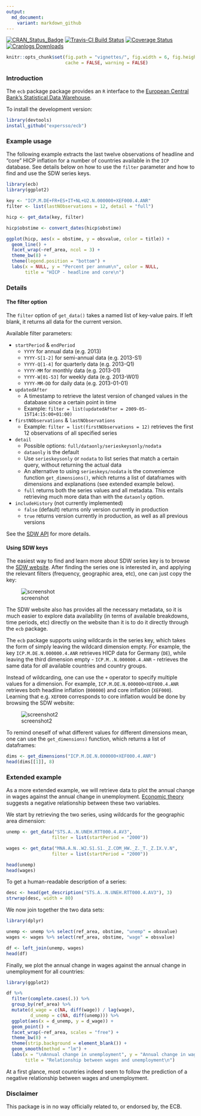 ```yaml
---
output:
  md_document:
    variant: markdown_github
---
```


[![CRAN_Status_Badge](http://www.r-pkg.org/badges/version/ecb)](http://cran.r-project.org/package=ecb)
[![Travis-CI Build Status](https://travis-ci.org/expersso/ecb.svg?branch=master)](https://travis-ci.org/expersso/ecb)
[![Coverage Status](https://img.shields.io/codecov/c/github/expersso/ecb/master.svg)](https://codecov.io/github/expersso/ecb?branch=master)
[![Cranlogs Downloads](http://cranlogs.r-pkg.org/badges/grand-total/ecb)](http://cran.r-project.org/package=ecb)

```r
knitr::opts_chunk$set(fig.path = "vignettes/", fig.width = 6, fig.height = 5, 
                      cache = FALSE, warning = FALSE)
```

### Introduction

The `ecb` package package provides an `R` interface to the [European Central Bank's Statistical Data Warehouse](https://sdw.ecb.europa.eu/).

To install the development version:
```r
library(devtools)
install_github("expersso/ecb")
```

### Example usage

The following example extracts the last twelve observations of headline and 
"core" HICP inflation for a number of countries available in the `ICP` database.
See details below on how to use the `filter` parameter and how to find and use
the SDW series keys.

```r
library(ecb)
library(ggplot2)

key <- "ICP.M.DE+FR+ES+IT+NL+U2.N.000000+XEF000.4.ANR"
filter <- list(lastNObservations = 12, detail = "full")

hicp <- get_data(key, filter)

hicp$obstime <- convert_dates(hicp$obstime)

ggplot(hicp, aes(x = obstime, y = obsvalue, color = title)) +
  geom_line() +
  facet_wrap(~ref_area, ncol = 3) +
  theme_bw(8) +
  theme(legend.position = "bottom") +
  labs(x = NULL, y = "Percent per annum\n", color = NULL,
       title = "HICP - headline and core\n")
```

### Details

#### The filter option
The `filter` option of `get_data()` takes a named list of key-value pairs.
If left blank, it returns all data for the current version.

Available filter parameters:

* `startPeriod` & `endPeriod`
    * `YYYY` for annual data (e.g. 2013)
    * `YYYY-S[1-2]` for semi-annual data (e.g. 2013-S1)
    * `YYYY-Q[1-4]` for quarterly data (e.g. 2013-Q1)
    * `YYYY-MM` for monthly data (e.g. 2013-01)
    * `YYYY-W[01-53]` for weekly data (e.g. 2013-W01)
    * `YYYY-MM-DD` for daily data (e.g. 2013-01-01)
* `updatedAfter`
    * A timestamp to retrieve the latest version of changed values in the database since a certain point in time
    * Example: `filter = list(updatedAfter = 2009-05-15T14:15:00+01:00)`
* `firstNObservations` & `lastNObservations`
    * Example: `filter = list(firstNObservations = 12)` retrieves the first 12 observations of all specified series
* `detail`
    * Possible options: `full/dataonly/serieskeysonly/nodata`
    * `dataonly` is the default
    * Use `serieskeysonly` or `nodata` to list series that match a certain query, without returning the actual data
    * An alternative to using `serieskeys/nodata` is the convenience function `get_dimensions()`, which returns a list of dataframes with dimensions and explanations (see extended example below). 
    * `full` returns both the series values and all metadata. This entails retrieving much more data than with the `dataonly` option.
* `includeHistory` (not currently implemented)
    * `false` (default) returns only version currently in production
    * `true` returns version currently in production, as well as all previous versions

See the [SDW API](https://sdw-wsrest.ecb.europa.eu/) for more details.

#### Using SDW keys

The easiest way to find and learn more about SDW series key is to browse the
[SDW website](https://sdw.ecb.europa.eu/). After finding the series one is
interested in, and applying the relevant filters (frequency, geographic area,
etc), one can just copy the key:

![screenshot](vignettes/screenshot.png)

The SDW website also has provides all the necessary metadata, so it is much 
easier to explore data availability (in terms of available breakdowns, time 
periods, etc) directly on the website than it is to do it directly through the 
`ecb` package.

The `ecb` package supports using wildcards in the series key, which takes the 
form of simply leaving the wildcard dimension empty. For example, the key 
`ICP.M.DE.N.000000.4.ANR` retrieves HICP data for Germany (`DE`), while leaving 
the third dimension empty - `ICP.M..N.000000.4.ANR` - retrieves the same data 
for *all* available countries and country groups.

Instead of wildcarding, one can use the `+` operator to specify multiple values
for a dimension. For example, `ICP.M.DE.N.000000+XEF000.4.ANR` retrieves both
headline inflation (`000000`) and core inflation (`XEF000`). Learning that e.g.
`XEF000` corresponds to core inflation would be done by browsing the SDW
website:

![screenshot2](vignettes/screenshot2.png)

To remind oneself of what different values for different dimensions mean, one
can use the `get_dimensions)` function, which returns a list of dataframes:

```r
dims <- get_dimensions("ICP.M.DE.N.000000+XEF000.4.ANR")
head(dims[[1]], 8)
```

### Extended example

As a more extended example, we will retrieve data to plot the annual change in
wages against the annual change in unemployment. [Economic
theory](https://en.wikipedia.org/wiki/Phillips_curve) suggests a negative
relationship between these two variables.

We start by retrieving the two series, using wildcards for the geographic area
dimension:

```r

unemp <- get_data("STS.A..N.UNEH.RTT000.4.AV3", 
                 filter = list(startPeriod = "2000"))

wages <- get_data("MNA.A.N..W2.S1.S1._Z.COM_HW._Z._T._Z.IX.V.N", 
                 filter = list(startPeriod = "2000"))

head(unemp)
head(wages)
```

To get a human-readable description of a series:

```r
desc <- head(get_description("STS.A..N.UNEH.RTT000.4.AV3"), 3)
strwrap(desc, width = 80)
```

We now join together the two data sets:

```r
library(dplyr)

unemp <- unemp %>% select(ref_area, obstime, "unemp" = obsvalue)
wages <- wages %>% select(ref_area, obstime, "wage" = obsvalue)

df <- left_join(unemp, wages)
head(df)
```

Finally, we plot the annual change in wages against the annual change in
unemployment for all countries:

```r
library(ggplot2)

df %>% 
  filter(complete.cases(.)) %>% 
  group_by(ref_area) %>% 
  mutate(d_wage = c(NA, diff(wage)) / lag(wage),
         d_unemp = c(NA, diff(unemp))) %>% 
  ggplot(aes(x = d_unemp, y = d_wage)) +
  geom_point() +
  facet_wrap(~ref_area, scales = "free") +
  theme_bw(8) +
  theme(strip.background = element_blank()) +
  geom_smooth(method = "lm") +
  labs(x = "\nAnnual change in unemployment", y = "Annual change in wages\n",
       title = "Relationship between wages and unemployment\n")
```

At a first glance, most countries indeed seem to follow the prediction of a
negative relationship between wages and unemployment.

### Disclaimer

This package is in no way officially related to, or endorsed by, the ECB.